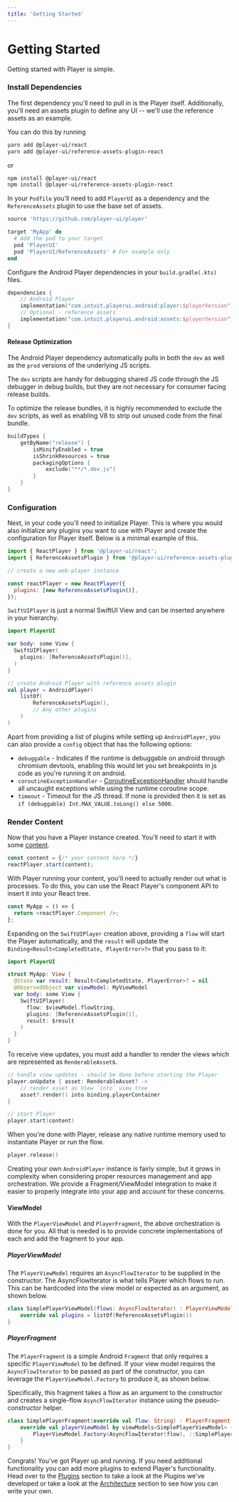 ```yaml
---
title: 'Getting Started'
---
```


# Getting Started

Getting started with Player is simple.

### Install Dependencies

The first dependency you'll need to pull in is the Player itself. Additionally, you'll need an assets plugin to define any UI -- we'll use the reference assets as an example.

<PlatformTabs>
  <react>

You can do this by running

```bash
yarn add @player-ui/react
yarn add @player-ui/reference-assets-plugin-react
```

or

```bash
npm install @player-ui/react
npm install @player-ui/reference-assets-plugin-react
```
  </react>
  <ios>

In your `Podfile` you'll need to add `PlayerUI` as a dependency and the `ReferenceAssets` plugin to use the base set of assets.

```ruby
source 'https://github.com/player-ui/player'

target 'MyApp' do
  # Add the pod to your target
  pod 'PlayerUI'
  pod 'PlayerUI/ReferenceAssets' # For example only
end
```
  </ios>
  <android>

Configure the Android Player dependencies in your `build.gradle(.kts)` files.

```kotlin
dependencies {
    // Android Player
    implementation("com.intuit.playerui.android:player:$playerVersion")
    // Optional - reference assets
    implementation("com.intuit.playerui.android:assets:$playerVersion")
}
```

#### Release Optimization

The Android Player dependency automatically pulls in both the `dev` as well as the `prod` versions of the underlying JS scripts.

The `dev` scripts are handy for debugging shared JS code through the JS debugger in debug builds, but they are not necessary for consumer facing release builds.

To optimize the release bundles, it is highly recommended to exclude the `dev` scripts, as well as enabling V8 to strip out unused code from the final bundle.

```kotlin
buildTypes {
    getByName("release") {
        isMinifyEnabled = true
        isShrinkResources = true
        packagingOptions {
            exclude("**/*.dev.js")
        }
    }
}
```
  </android>
</PlatformTabs>

<Alert status="warning" description="The reference assets aren't intended for production use. They exist as an example of how to create assets and can be used to help get started." />

### Configuration

Next, in your code you'll need to initialize Player. This is where you would also initialize any plugins you want to use with Player and create the configuration for Player itself. Below is a minimal example of this.

<PlatformTabs>
  <react>

```javascript
import { ReactPlayer } from '@player-ui/react';
import { ReferenceAssetsPlugin } from '@player-ui/reference-assets-plugin-react';

// create a new web-player instance

const reactPlayer = new ReactPlayer({
  plugins: [new ReferenceAssetsPlugin()],
});
```
  </react>
  <ios>

`SwiftUIPlayer` is just a normal SwiftUI View and can be inserted anywhere in your hierarchy.

```swift
import PlayerUI

var body: some View {
  SwiftUIPlayer(
    plugins: [ReferenceAssetsPlugin()],
  )
}
```
  </ios>

  <android>

```kotlin
// create Android Player with reference assets plugin
val player = AndroidPlayer(
    listOf(
        ReferenceAssetsPlugin(),
        // Any other plugins
    )
)
```
Apart from providing a list of plugins while setting up `AndroidPlayer`, you can also provide a `config` object that has the following options:
 - `debuggable` - Indicates if the runtime is debuggable on android through chromium devtools, enabling this would let you set breakpoints in js code as you're running it on android.
 - `coroutineExceptionHandler` - [CoroutineExceptionHandler](https://kotlinlang.org/docs/exception-handling.html#coroutineexceptionhandler) should handle all uncaught exceptions while using the runtime coroutine scope.
 - `timeout` - Timeout for the JS thread. If none is provided then it is set as `if (debuggable) Int.MAX_VALUE.toLong() else 5000`.


  </android>
</PlatformTabs>

### Render Content
Now that you have a Player instance created. You'll need to start it with some [content](/content).

<PlatformTabs>

  <react>

```javascript
const content = {/* your content here */}
reactPlayer.start(content);
```

With Player running your content, you'll need to actually render out what is processes. To do this, you can use the React Player's component API to insert it into your React tree.

```javascript
const MyApp = () => {
  return <reactPlayer.Component />;
};
```
  </react>
  <ios>

Expanding on the `SwiftUIPlayer` creation above, providing a `flow` will start the Player automatically, and the `result` will update the `Binding<Result<CompletedState, PlayerError>?>` that you pass to it:

```swift
import PlayerUI

struct MyApp: View {
  @State var result: Result<CompletedState, PlayerError>? = nil
  @ObservedObject var viewModel: MyViewModel
  var body: some View {
    SwiftUIPlayer(
      flow: $viewModel.flowString,
      plugins: [ReferenceAssetsPlugin()],
      result: $result
    )
  }
}
```
  </ios>
  <android>

To receive view updates, you must add a handler to render the views which are represented as `RenderableAsset`s.

```kotlin
// handle view updates - should be done before starting the Player
player.onUpdate { asset: RenderableAsset? ->
    // render asset as View `into` view tree
    asset?.render() into binding.playerContainer
}

// start Player
player.start(content)
```

When you're done with Player, release any native runtime memory used to instantiate Player or run the flow.

```kotlin
player.release()
```

Creating your own `AndroidPlayer` instance is fairly simple, but it grows in complexity when considering proper resources management and app orchestration. We provide a Fragment/ViewModel integration to make it easier to properly integrate into your app and account for these concerns. 

#### ViewModel

With the `PlayerViewModel` and `PlayerFragment`, the above orchestration is done for you. All that is needed is to provide concrete implementations of each and add the fragment to your app.

##### PlayerViewModel

The `PlayerViewModel` requires an `AsyncFlowIterator` to be supplied in the constructor. The AsyncFlowIterator is what tells Player which flows to run. This can be hardcoded into the view model or expected as an argument, as shown below.

```kotlin
class SimplePlayerViewModel(flows: AsyncFlowIterator) : PlayerViewModel(flows) {
    override val plugins = listOf(ReferenceAssetsPlugin())
}
```

##### PlayerFragment

The `PlayerFragment` is a simple Android `Fragment` that only requires a specific `PlayerViewModel` to be defined. If your view model requires the `AsyncFlowIterator` to be passed as part of the constructor, you can leverage the `PlayerViewModel.Factory` to produce it, as shown below.

Specifically, this fragment takes a flow as an argument to the constructor and creates a single-flow `AsyncFlowIterator` instance using the pseudo-constructor helper.

```kotlin
class SimplePlayerFragment(override val flow: String) : PlayerFragment() {
    override val playerViewModel by viewModels<SimplePlayerViewModel> {
        PlayerViewModel.Factory(AsyncFlowIterator(flow), ::SimplePlayerViewModel)
    }
}
```
  </android>
</PlatformTabs>

Congrats! You've got Player up and running. If you need additional functionality you can add more plugins to extend Player's functionality. Head over to the [Plugins](./plugins) section to take a look at the Plugins we've developed or take a look at the [Architecture](./architecture) section to see how you can write your own.

